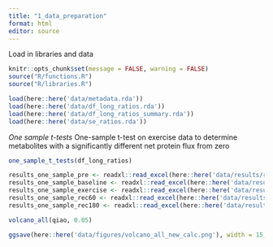 ```yaml
---
title: "1_data_preparation"
format: html
editor: source
---
```


Load in libraries and data
```r
knitr::opts_chunk$set(message = FALSE, warning = FALSE)
source("R/functions.R")
source("R/libraries.R")

load(here::here('data/metadata.rda'))
load(here::here('data/df_long_ratios.rda'))
load(here::here('data/df_long_ratios_summary.rda'))
load(here::here('data/se_ratios.rda'))
```

*One sample t-tests*
One-sample t-test on exercise data to determine metabolites with a significantly different net protein flux from zero
```r
one_sample_t_tests(df_long_ratios)

results_one_sample_pre <- readxl::read_excel(here::here('data/results/results_one_sample_pre.xlsx'))
results_one_sample_baseline <- readxl::read_excel(here::here('data/results/results_one_sample_baseline.xlsx'))
results_one_sample_exercise <- readxl::read_excel(here::here('data/results/results_one_sample_exercise.xlsx'))
results_one_sample_rec60 <- readxl::read_excel(here::here('data/results/results_one_sample_rec60.xlsx'))
results_one_sample_rec180 <- readxl::read_excel(here::here('data/results/results_one_sample_rec180.xlsx'))
```


```r
volcano_all(qiao, 0.05)

ggsave(here::here('data/figures/volcano_all_new_calc.png'), width = 15, height = 10)
```


